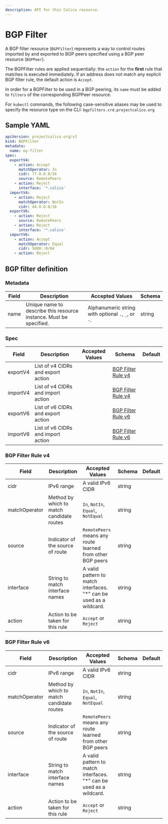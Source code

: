 ```yaml
---
description: API for this Calico resource.
---
```


# BGP Filter

A BGP filter resource (`BGPFilter`) represents a way to control
routes imported by and exported to BGP peers specified using a
BGP peer resource (`BGPPeer`).

The BGPFilter rules are applied sequentially: the `action` for
the **first** rule that matches is executed immediately.
If an address does not match any explicit BGP filter rule,
the default action is `Accept`.

In order for a BGPFilter to be used in a BGP peering, its `name`
must be added to `filters` of the corresponding BGPPeer resource.

For `kubectl` commands, the following case-sensitive aliases may
be used to specify the resource type on the CLI: `bgpfilters.crd.projectcalico.org`

## Sample YAML

```yaml
apiVersion: projectcalico.org/v3
kind: BGPFilter
metadata:
  name: my-filter
spec:
  exportV4:
    - action: Accept
      matchOperator: In
      cidr: 77.0.0.0/16
      source: RemotePeers
    - action: Reject
      interface: '*.calico'
  importV4:
    - action: Reject
      matchOperator: NotIn
      cidr: 44.0.0.0/16
  exportV6:
    - action: Reject
      source: RemotePeers
    - action: Reject
      interface: '*.calico'
  importV6:
    - action: Accept
      matchOperator: Equal
      cidr: 5000::0/64
    - action: Reject
```

## BGP filter definition

### Metadata

| Field | Description                                                        | Accepted Values                                     | Schema |
| ----- | ------------------------------------------------------------------ | --------------------------------------------------- | ------ |
| name  | Unique name to describe this resource instance. Must be specified. | Alphanumeric string with optional `.`, `_`, or `-`. | string |

### Spec

| Field    | Description                        | Accepted Values | Schema                                    | Default |
| -------- | ---------------------------------- | --------------- | ----------------------------------------- | ------- |
| exportV4 | List of v4 CIDRs and export action |                 | [BGP Filter Rule v4](#bgp-filter-rule-v4) |         |
| importV4 | List of v4 CIDRs and import action |                 | [BGP Filter Rule v4](#bgp-filter-rule-v4) |         |
| exportV6 | List of v6 CIDRs and export action |                 | [BGP Filter Rule v6](#bgp-filter-rule-v6) |         |
| importV6 | List of v6 CIDRs and import action |                 | [BGP Filter Rule v6](#bgp-filter-rule-v6) |         |

### BGP Filter Rule v4

| Field         | Description                               | Accepted Values                                                     | Schema | Default |
| ------------- | ----------------------------------------- | ------------------------------------------------------------------- | ------ | ------- |
| cidr          | IPv6 range                                | A valid IPv6 CIDR                                                   | string |         |
| matchOperator | Method by which to match candidate routes | `In`, `NotIn`, `Equal`, `NotEqual`                                  | string |         |
| source        | Indicator of the source of route          | `RemotePeers` means any route learned from other BGP peers          | string |         |
| interface     | String to match interface names           | A valid pattern to match interfaces. "*" can be used as a wildcard. | string |         |
| action        | Action to be taken for this rule          | `Accept` or `Reject`                                                | string |         |

### BGP Filter Rule v6

| Field         | Description                               | Accepted Values                                                     | Schema | Default |
| ------------- | ----------------------------------------- | ------------------------------------------------------------------- | ------ | ------- |
| cidr          | IPv6 range                                | A valid IPv6 CIDR                                                   | string |         |
| matchOperator | Method by which to match candidate routes | `In`, `NotIn`, `Equal`, `NotEqual`                                  | string |         |
| source        | Indicator of the source of route          | `RemotePeers` means any route learned from other BGP peers          | string |         |
| interface     | String to match interface names           | A valid pattern to match interfaces. "*" can be used as a wildcard. | string |         |
| action        | Action to be taken for this rule          | `Accept` or `Reject`                                                | string |         |